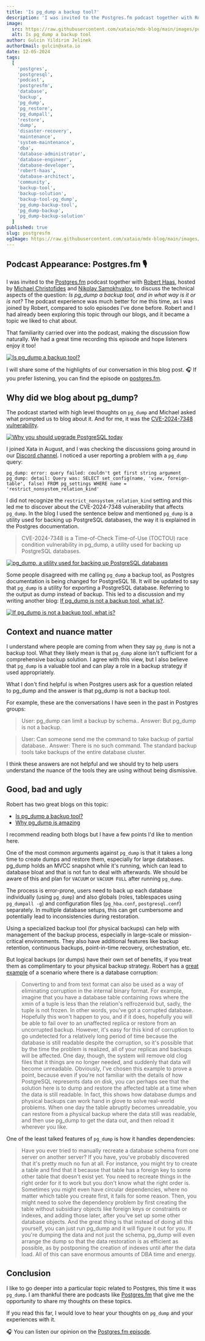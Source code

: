 ```yaml
---
title: 'Is pg_dump a backup tool?'
description: 'I was invited to the Postgres.fm podcast together with Robert Haas, hosted by Michael Christofides and Nikolay Samokhvalov, to discuss the technical aspects of the question if pg_dump is a backup tool, and in what way it is or is not.'
image:
  src: https://raw.githubusercontent.com/xataio/mdx-blog/main/images/postgresfm/podcast-postgres-fm@2x.png
  alt: Is pg_dump a backup tool
author: Gulcin Yildirim Jelinek
authorEmail: gulcin@xata.io
date: 12-05-2024
tags:
  [
    'postgres',
    'postgresql',
    'podcast',
    'postgresfm',
    'database',
    'backup',
    'pg_dump',
    'pg_restore',
    'pg_dumpall',
    'restore',
    'dump',
    'disaster-recovery',
    'maintenance',
    'system-maintenance',
    'dba',
    'database-administrator',
    'database-engineer',
    'database-developer',
    'robert-haas',
    'database-architect',
    'community',
    'backup-tool',
    'backup-solution',
    'backup-tool-pg_dump',
    'pg_dump-backup-tool',
    'pg_dump-backup',
    'pg_dump-backup-solution'
  ]
published: true
slug: postgresfm
ogImage: https://raw.githubusercontent.com/xataio/mdx-blog/main/images/postgresfm/podcast-postgres-fm@2x.png
---
```


## Podcast Appearance: Postgres.fm 🎙

I was invited to the [Postgres.fm](https://postgres.fm) podcast together with [Robert Haas](https://www.linkedin.com/in/robertmhaas/), hosted by [Michael Christofides](https://postgres.fm/people/michael-christofides) and [Nikolay Samokhvalov](https://postgres.fm/people/nikolay-samokhvalov), to discuss the technical aspects of the question: _Is pg_dump a backup tool, and in what way is it or is not?_
The podcast experience was much better for me this time, as I was joined by Robert, compared to solo episodes I’ve done before.
Robert and I had already been exploring this topic through our blogs, and it became a topic we liked to chat about.

That familiarity carried over into the podcast, making the discussion flow naturally.
We had a great time recording this episode and hope listeners enjoy it too!

[![Is pg_dump a backup tool?](/images/postgresfm/postgres-fm-youtube)](https://youtu.be/-DO5ad-KtFY)

I will share some of the highlights of our conversation in this blog post.
🎧 If you prefer listening, you can find the episode on [postgres.fm](https://postgres.fm/episodes/is-pg_dump-a-backup-tool).

## Why did we blog about pg_dump?

The podcast started with high level thoughts on `pg_dump` and Michael asked what prompted us to blog about it.
And for me, it was the [CVE-2024-7348 vulnerability](https://xata.io/blog/cve-2024-7348-postgres-upgrade).

[![Why you should upgrade PostgreSQL today](/images/postgresfm/upgrade-postgres.png)](https://xata.io/blog/cve-2024-7348-postgres-upgrade)

I joined Xata in August, and I was checking the discussions going around in our [Discord channel](https://discord.com/channels/996791218879086662/1271351087370207273/1271351087370207273).
I noticed a user reporting a problem with a `pg_dump` query:

```
pg_dump: error: query failed: couldn't get first string argument
pg_dump: detail: Query was: SELECT set_config(name, 'view, foreign-table', false) FROM pg_settings WHERE name = 'restrict_nonsystem_relation_kind'
```

I did not recognize the `restrict_nonsystem_relation_kind` setting and this led me to discover about the CVE-2024-7348 vulnerability that affects `pg_dump`.
In the blog I used the sentence below and mentioned `pg_dump` is a utility used for backing up PostgreSQL databases, the way it is explained in the Postgres documentation.

> CVE-2024-7348 is a Time-of-Check Time-of-Use (TOCTOU) race condition vulnerability in pg_dump, a utility used for backing up PostgreSQL databases.

[![pg_dump, a utility used for backing up PostgreSQL databases](/images/postgresfm/pgdump-backup.png)](https://www.postgresql.org/docs/17/app-pgdump.html)

Some people disagreed with me calling `pg_dump` a backup tool, as Postgres documentation is being changed for PostgreSQL 18.
It will be updated to say that `pg_dump` is a utility for exporting a PostgreSQL database. Referring to the output as dump instead of backup.
This led to a discussion and my writing another blog: [If pg_dump is not a backup tool, what is?](https://xata.io/blog/pgdump-is-not-a-backup-tool).

[![If pg_dump is not a backup tool, what is?](/images/postgresfm/what-is-backup.png)](https://xata.io/blog/pgdump-is-not-a-backup-tool)

## Context and nuance matter

I understand where people are coming from when they say `pg_dump` is not a backup tool.
What they likely mean is that `pg_dump` alone isn't sufficient for a comprehensive backup solution.
I agree with this view, but I also believe that `pg_dump` is a valuable tool and can play a role in a backup strategy if used appropriately.

What I don't find helpful is when Postgres users ask for a question related to pg_dump and the answer is that pg_dump is not a backup tool.

For example, these are the conversations I have seen in the past in Postgres groups:

> User: pg_dump can limit a backup by schema..
> Answer: But pg_dump is not a backup.

> User: Can someone send me the command to take backup of partial database..
> Answer: There is no such command. The standard backup tools take backups of the entire database cluster.

I think these answers are not helpful and we should try to help users understand the nuance of the tools they are using without being dismissive.

## Good, bad and ugly

Robert has two great blogs on this topic:

- [Is pg_dump a backup tool?](https://rhaas.blogspot.com/2024/10/is-pgdump-backup-tool.html)
- [Why pg_dump is amazing](https://rhaas.blogspot.com/2024/11/why-pgdump-is-amazing.html)

I recommend reading both blogs but I have a few points I'd like to mention here.

One of the most common arguments against `pg_dump` is that it takes a long time to create dumps and restore them, especially for large databases.
pg_dump holds an MVCC snapshot while it's running, which can lead to database bloat and that is not fun to deal with afterwards.
We should be aware of this and plan for `VACUUM` or `VACUUM FULL` after running `pg_dump`.

The process is error-prone, users need to back up each database individually (using `pg_dump`) and also globals (roles, tablespaces using `pg_dumpall -g`) and configuration files (`pg_hba.conf`, `postgresql.conf`) separately.
In multiple database setups, this can get cumbersome and potentially lead to inconsistencies during restoration.

Using a specialized backup tool (for physical backups) can help with management of the backup process, especially in large-scale or mission-critical environments.
They also have additional features like backup retention, continuous backups, point-in-time recovery, orchestration, etc.

But logical backups (or dumps) have their own set of benefits, if you treat them as complimentary to your physical backup strategy.
Robert has a [great example](https://rhaas.blogspot.com/2024/11/why-pgdump-is-amazing.html) of a scenario where there is a database corruption:

> Converting to and from text format can also be used as a way of eliminating corruption in the internal binary format.
> For example, imagine that you have a database table containing rows where the xmin of a tuple is less than the relation's relfrozenxid but, sadly, the tuple is not frozen.
> In other words, you've got a corrupted database. Hopefully this won't happen to you, and if it does, hopefully you will be able to fail over to an unaffected replica or restore from an uncorrupted backup.
> However, it's easy for this kind of corruption to go undetected for a relatively long period of time because the database is still readable despite the corruption, so it's possible that by the time the problem is realized, all of your replicas and backups will be affected.
> One day, though, the system will remove old clog files that it things are no longer needed, and suddenly that data will become unreadable.
> Obviously, I've chosen this example to prove a point, because even if you're not familiar with the details of how PostgreSQL represents data on disk, you can perhaps see that the solution here is to dump and restore the affected table at a time when the data is still readable.
> In fact, this shows how database dumps and physical backups can work hand in glove to solve real-world problems.
> When one day the table abruptly becomes unreadable, you can restore from a physical backup where the data still was readable, and then use pg_dump to get the data out, and then reload it wherever you like.

One of the least talked features of `pg_dump` is how it handles dependencies:

> Have you ever tried to manually recreate a database schema from one server on another server? If you have, you've probably discovered that it's pretty much no fun at all.
> For instance, you might try to create a table and find that it because that table has a foreign key to some other table that doesn't exist yet.
> You need to recreate things in the right order for it to work but you don't know what the right order is.
> Sometimes you might even have circular dependencies, where no matter which table you create first, it fails for some reason.
> Then, you might need to solve the dependency problem by first creating the table without subsidiary objects like foreign keys or constraints or indexes, and adding those later, after you've set up some other database objects.
> And the great thing is that instead of doing all this yourself, you can just run pg_dump and it will figure it out for you.
> If you're dumping the data and not just the schema, pg_dump will even arrange the dump so that the data restoration is as efficient as possible, as by postponing the creation of indexes until after the data load.
> All of this can save enormous amounts of DBA time and energy.

## Conclusion

I like to go deeper into a particular topic related to Postgres, this time it was `pg_dump`.
I am thankful there are podcasts like [Postgres.fm](https://postgres.fm) that give me the opportunity to share my thoughts on these topics.

If you read this far, I would love to hear your thoughts on `pg_dump` and your experiences with it.

🎧 You can listen our opinion on the [Postgres.fm episode](https://postgres.fm/episodes/is-pg_dump-a-backup-tool).
